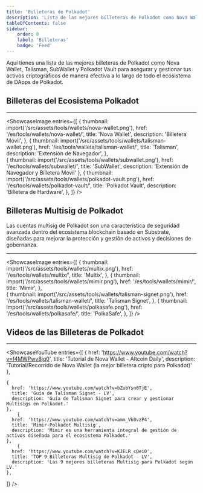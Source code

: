 ```yaml
---
title: 'Billeteras de Polkadot'
description: 'Lista de las mejores billeteras de Polkadot como Nova Wallet, Talisman, SubWallet y Polkadot Vault para asegurar y gestionar tus activos criptográficos.'
tableOfContents: false
sidebar: 
    order: 0
    label: 'Billeteras'
    badge: 'Feed'
---
```

    
    
Aquí tienes una lista de las mejores billeteras de Polkadot como Nova Wallet, Talisman, SubWallet y Polkadot Vault para asegurar y gestionar tus activos criptográficos de manera efectiva a lo largo de todo el ecosistema de DApps de Polkadot.
    
## Billeteras del Ecosistema Polkadot
----------------
<ShowcaseImage
  entries={[
        {
      thumbnail: import('/src/assets/tools/wallets/nova-wallet.png'),
      href: '/es/tools/wallets/nova-wallet/',
      title: 'Nova Wallet',
      description: 'Billetera Móvil',
    },
        {
      thumbnail: import('/src/assets/tools/wallets/talisman-wallet.png'),
      href: '/es/tools/wallets/talisman-wallet/',
      title: 'Talisman',
      description: 'Extensión de Navegador',
      },  
    {
      thumbnail: import('/src/assets/tools/wallets/subwallet.png'),
      href: '/es/tools/wallets/subwallet/',
      title: 'SubWallet',
      description: 'Extensión de Navegador y Billetera Móvil'
      },
              {
      thumbnail: import('/src/assets/tools/wallets/polkadot-vault.png'),
      href: '/es/tools/wallets/polkadot-vault/',
      title: 'Polkadot Vault',
      description: 'Billetera de Hardware',
    }, 
  ]}
/>
    
## Billeteras Multisig de Polkadot
Las cuentas multisig de Polkadot son una característica de seguridad avanzada dentro del ecosistema blockchain basado en Substrate, diseñadas para mejorar la protección y gestión de activos y decisiones de gobernanza.
    
----------------
<ShowcaseImage
  entries={[
        {
      thumbnail: import('/src/assets/tools/wallets/multix.png'),
      href: '/es/tools/wallets/multix/',
      title: 'Multix',
    },
                     {
      thumbnail: import('/src/assets/tools/wallets/mimir.png'),
      href: '/es/tools/wallets/mimir/',
      title: 'Mimir',
      },  
    {
      thumbnail: import('/src/assets/tools/wallets/talisman-signet.png'),
      href: '/es/tools/wallets/talisman-wallet/',
      title: 'Talisman Signet',
      },
              {
      thumbnail: import('/src/assets/tools/wallets/polkasafe.png'),
      href: '/es/tools/wallets/polkasafe/',
      title: 'PolkaSafe',
    }, 
  ]}
/>
    
    
    
## Videos de las Billeteras de Polkadot
----------------
<ShowcaseYouTube
  entries={[
    {
      href: 'https://www.youtube.com/watch?v=f4MWPwv8jq0',
      title: 'Tutorial de Nova Wallet - Altcoin Daily',
      description: 'Tutorial/Recorrido de Nova Wallet (la mejor billetera cripto para Polkadot)'
    },
    
    {
      href: 'https://www.youtube.com/watch?v=bZubYsn6TjE',
      title: 'Guía de Talisman Signet - LV',
      description: 'Guía de Talisman Signet para crear y gestionar Multisigs en Polkadot.'
    },
        {
      href: 'https://www.youtube.com/watch?v=amm_Vk0vzP4',
      title: 'Mimir-Polkadot Multisig',
      description: 'Mimir es una herramienta integral de gestión de activos diseñada para el ecosistema Polkadot.'
    },
        {
      href: 'https://www.youtube.com/watch?v=KJELR_cQei0',
      title: 'TOP 9 Billeteras Multisig de Polkadot - LV',
      description: 'Las 9 mejores billeteras Multisig para Polkadot según LV.'
    },
    
  ]} /> 
